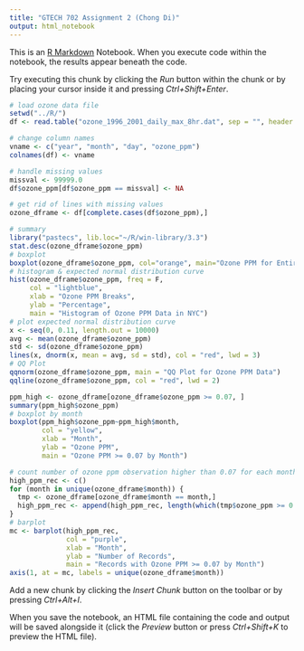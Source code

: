 ---
title: "GTECH 702 Assignment 2 (Chong Di)"
output: html_notebook
---

This is an [R Markdown](http://rmarkdown.rstudio.com) Notebook. When you execute code within the notebook, the results appear beneath the code. 

Try executing this chunk by clicking the *Run* button within the chunk or by placing your cursor inside it and pressing *Ctrl+Shift+Enter*. 

```{r Data Pre-processing}
# load ozone data file
setwd("../R/")
df <- read.table("ozone_1996_2001_daily_max_8hr.dat", sep = "", header = F)

# change column names
vname <- c("year", "month", "day", "ozone_ppm")
colnames(df) <- vname

# handle missing values
missval <- 99999.0
df$ozone_ppm[df$ozone_ppm == missval] <- NA

# get rid of lines with missing values
ozone_dframe <- df[complete.cases(df$ozone_ppm),]
```
```{r Descripitive Statistics for Entire Dataset}
# summary
library("pastecs", lib.loc="~/R/win-library/3.3")
stat.desc(ozone_dframe$ozone_ppm)
# boxplot
boxplot(ozone_dframe$ozone_ppm, col="orange", main="Ozone PPM for Entire Dataset", ylab="Ozone PPM")
# histogram & expected normal distribution curve
hist(ozone_dframe$ozone_ppm, freq = F,
     col = "lightblue",
     xlab = "Ozone PPM Breaks",
     ylab = "Percentage",
     main = "Histogram of Ozone PPM Data in NYC")
# plot expected normal distribution curve
x <- seq(0, 0.11, length.out = 10000)
avg <- mean(ozone_dframe$ozone_ppm)
std <- sd(ozone_dframe$ozone_ppm)
lines(x, dnorm(x, mean = avg, sd = std), col = "red", lwd = 3)
# QQ Plot
qqnorm(ozone_dframe$ozone_ppm, main = "QQ Plot for Ozone PPM Data")
qqline(ozone_dframe$ozone_ppm, col = "red", lwd = 2)
```
```{r High Ozone PPM Data Statistics( >= 0.07), r Exploring High Ozone PPM Data ( >=0.07)}
ppm_high <- ozone_dframe[ozone_dframe$ozone_ppm >= 0.07, ]
summary(ppm_high$ozone_ppm)
# boxplot by month
boxplot(ppm_high$ozone_ppm~ppm_high$month,
        col = "yellow",
        xlab = "Month",
        ylab = "Ozone PPM",
        main = "Ozone PPM >= 0.07 by Month")

# count number of ozone ppm observation higher than 0.07 for each month
high_ppm_rec <- c()
for (month in unique(ozone_dframe$month)) {
  tmp <- ozone_dframe[ozone_dframe$month == month,]
  high_ppm_rec <- append(high_ppm_rec, length(which(tmp$ozone_ppm >= 0.07)))
}
# barplot
mc <- barplot(high_ppm_rec,
              col = "purple",
              xlab = "Month",
              ylab = "Number of Records",
              main = "Records with Ozone PPM >= 0.07 by Month")
axis(1, at = mc, labels = unique(ozone_dframe$month))
```

Add a new chunk by clicking the *Insert Chunk* button on the toolbar or by pressing *Ctrl+Alt+I*.

When you save the notebook, an HTML file containing the code and output will be saved alongside it (click the *Preview* button or press *Ctrl+Shift+K* to preview the HTML file).
